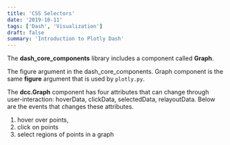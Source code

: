 ```yaml
---
title: 'CSS Selectors'
date: '2019-10-11'
tags: ['Dash', 'Visualization']
draft: false
summary: 'Introduction to Plotly Dash'
---
```


The **dash_core_components** library includes a component called **Graph**.

The figure argument in the dash_core_components. Graph component is the same **figure** argument that is used by `plotly.py`.

The **dcc.Graph** component has four attributes that can change through user-interaction: hoverData, clickData, selectedData, relayoutData. Below are the events that changes these attributes.

1. hover over points,
2. click on points
3. select regions of points in a graph
